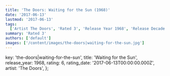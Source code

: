 ```yaml
---
title: 'The Doors: Waiting for the Sun (1968)'
date: '2017-06-13'
lastmod: '2017-06-13'
tags:
  ['Artist The Doors', 'Rated 3', 'Release Year 1968', 'Release Decade 1960']
summary: 'Rated 3'
authors: ['default']
images: ['/content/images/the-doors|waiting-for-the-sun.jpg']
---
```


  key: 'the-doors|waiting-for-the-sun',
  title: 'Waiting for the Sun',
  release_year: 1968,
  rating: 6,
  rating_date: '2017-06-13T00:00:00.000Z',
  artist: 'The Doors',
};

<MusicRating data={data} />
